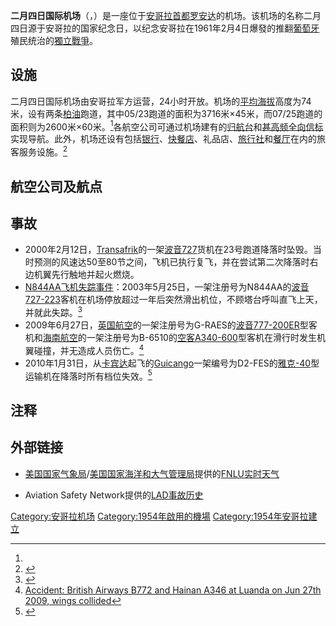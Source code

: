 {{NoteTA
|G1=Unit
|G2=Aero
}}
{{Infobox airport
| name          = 二月四日国际机场<br />Aeroporto Quatro de Fevereiro
| image         = Aeroport-4-de-Fevereiro-Chegadas LWS1962.JPG
| type          = [[军用航空|军用]]/[[民用航空|民用]]
| opened        = 
| operator      = 安哥拉武装部队
| city-served   = [[罗安达|罗安达]]
| distance_to_city = 
| elevation-m   = 74
| IATA          = LAD
| ICAO          = FNLU
| coordinates   = {{coord|08|51|30|S|013|13|52|E|region:AO_type:airport}}
| pushpin_map   = Angola
| pushpin_label = LAD
| r1-number     = 05/23
| r1-length-f   = 12,190
| r1-length-m   = 3,716
| r1-surface    = [[柏油|柏油]]
| r2-number     = 07/25
| r2-length-f   = 8,530
| r2-length-m   = 2,600
| r2-surface    = 柏油
| footnotes     = 资料来源: DAFIF<ref name="WAD">[http://www.worldaerodata.com/wad.cgi?airport=FNLU Airport information for FNLU] {{Wayback|url=http://www.worldaerodata.com/wad.cgi?airport=FNLU |date=20131006202644 }} from [[DAFIF|DAFIF]] (effective October 2006)</ref><ref name="GCM">{{Cite web |url=http://www.gcmap.com/airport/LAD |title=Airport information for LAD |accessdate=2010-03-27 |archive-date=2020-11-26 |archive-url=https://web.archive.org/web/20201126070305/http://www.gcmap.com/airport/LAD |dead-url=no }}</ref>
}}
'''二月四日国际机场'''（{{lang-pt|Aeroporto Quatro de Fevereiro}}，{{airport codes|LAD|FNLU}}）是一座位于[[安哥拉|安哥拉]][[首都|首都]][[罗安达|罗安达]]的机场。该机场的名称二月四日源于安哥拉的国家纪念日，以纪念安哥拉在1961年2月4日爆發的推翻[[葡萄牙|葡萄牙]]殖民统治的[[安哥拉獨立戰爭|獨立戰爭]]。

== 设施 ==
二月四日国际机场由安哥拉军方运营，24小时开放。机场的[[平均海拔|平均海拔]]高度为74米，设有两条[[柏油|柏油]]跑道，其中05/23跑道的面积为3716米×45米，而07/25跑道的面积则为2600米×60米。<ref name="WAD" />各航空公司可通过机场建有的[[归航台|归航台]]和[[甚高频全向信标|甚高频全向信标]]实现导航。此外，机场还设有包括[[银行|银行]]、[[快餐店|快餐店]]、礼品店、[[旅行社|旅行社]]和[[餐厅|餐厅]]在内的旅客服务设施。<ref>{{Cite web |url=http://www.azworldairports.com/airports/a1040lad.cfm |title=azworldairports.com |accessdate=2010-03-26 |archive-date=2016-11-08 |archive-url=https://web.archive.org/web/20161108224614/http://www.azworldairports.com/airports/a1040lad.cfm |dead-url=no }}</ref>

== 航空公司及航点 ==
{{Airport-dest-list
|{{nowrap|{{flagicon|安哥拉}} [[TAAG安哥拉航空|TAAG安哥拉航空]]}}|'''國內：'''卡賓達、卡通貝拉、萬博、奎托、盧班戈、盧埃納、梅農蓋、奈米貝、翁吉瓦、紹里木、索約<BR>'''國際：'''[[北京首都國際機場|北京-首都]]、布拉薩維爾、開普敦、哈拉雷、哈瓦那、約翰尼斯堡、金夏沙、[[里斯本機場|里斯本]]、路沙卡、馬布多、波多、里約熱內盧、聖保羅、聖多美、溫得和克
|{{flagicon|安哥拉}} {{link-en|Son航空|Son Air}}|卡賓達、卡通貝拉、盧班戈、索約
|{{flagicon|纳米比亚}} [[纳米比亚航空|纳米比亚航空]]| 温得和克（暫停）
|{{flagicon|南非}} [[南非航空|南非航空]]|[[奥利弗·坦博国际机场|約翰內斯堡]]
|{{flagicon|奈及利亞}} [[阿瑞克航空|阿瑞克航空]]|拉哥斯
|{{flagicon|埃塞俄比亚}} [[衣索比亞航空|衣索比亞航空]]|阿迪斯阿貝巴
|{{flagicon|摩洛哥}} [[摩洛哥皇家航空|摩洛哥皇家航空]]|卡薩布蘭卡、利伯維爾
|{{flagicon|ARE}} [[阿联酋航空|-{阿}-聯酋航空]]|[[迪拜國際機場|迪拜]]
|{{flagicon|QAT}} [[卡塔爾航空|卡塔爾航空]]|[[哈馬德國際機場|多哈]]（2019年3月20日開辦）
|{{flagicon|葡萄牙}} [[TAP葡萄牙航空|TAP葡萄牙航空]]| [[里斯本機場|里斯本]]
|{{flagicon|法國}} [[法国航空|法国航空]] | [[戴高樂機場|巴黎-戴高乐]]
|{{flagicon|荷蘭}} [[荷蘭皇家航空|荷蘭皇家航空]] | [[史基浦機場|阿姆斯特丹]]
|{{flagicon|比利時}} [[布鲁塞尔航空|布鲁塞尔航空]] | [[布魯塞爾機場|布鲁塞尔]]
|{{flagicon|德國}} [[汉莎航空|汉莎航空]] | [[法兰克福機場|法蘭克福]]

}}

== 事故 ==
* 2000年2月12日，[[Transafrik|Transafrik]]的一架[[波音727|波音727]]货机在23号跑道降落时坠毁。当时预测的风速达50至80节之间，飞机已执行复飞，并在尝试第二次降落时右边机翼先行触地并起火燃烧。
* [[N844AA飞机失踪事件|N844AA飞机失踪事件]]：2003年5月25日，一架注册号为N844AA的[[波音727|波音727-223]]客机在机场停放超过一年后突然滑出机位，不顾塔台呼叫直飞上天，并就此失踪。<ref>{{Cite web |url=http://www.china.com.cn/chinese/HIAW/349794.htm |title=安哥拉波音727神秘失踪 美担心被恐怖分子利用 |accessdate=2010-03-27 |archive-date=2016-03-05 |archive-url=https://web.archive.org/web/20160305031812/http://www.china.com.cn/chinese/HIAW/349794.htm |dead-url=no }}</ref>
* 2009年6月27日，[[英国航空|英国航空]]的一架注册号为G-RAES的[[波音777|波音777-200ER]]型客机和[[海南航空|海南航空]]的一架注册号为B-6510的[[空客A340|空客A340-600]]型客机在滑行时发生机翼碰撞，并无造成人员伤亡。<ref>[http://avherald.com/h?article=41be81f9 Accident: British Airways B772 and Hainan A346 at Luanda on Jun 27th 2009, wings collided]</ref>
* 2010年1月31日，从[[卡宾达|卡宾达]]起飞的[[Guicango|Guicango]]一架编号为D2-FES的[[雅克-40|雅克-40]]型运输机在降落时所有档位失效。<ref>{{Cite web |url=http://avherald.com/h?article=42699fe8&opt=0 |title=Accident: Guicango YK40 at Luanda on Jan 31st 2010, gear collapse on landing |access-date=2010-03-27 |archive-date=2022-01-31 |archive-url=https://web.archive.org/web/20220131061000/http://avherald.com/h?article=42699fe8&opt=0 }}</ref>

== 注释 ==
{{reflist}}

== 外部链接 ==
* {{en}} [[美国国家气象局|美国国家气象局]]/[[美国国家海洋和大气管理局|美国国家海洋和大气管理局]]提供的[http://weather.noaa.gov/weather/current/FNLU.html FNLU实时天气]{{Wayback|url=http://weather.noaa.gov/weather/current/FNLU.html |date=20160304200234 }}
* {{en}} Aviation Safety Network提供的[http://aviation-safety.net/database/airport/airport.php?id=LAD LAD事故历史]{{Wayback|url=http://aviation-safety.net/database/airport/airport.php?id=LAD |date=20201009112847 }}

[[Category:安哥拉机场|Category:安哥拉机场]]
[[Category:1954年啟用的機場|Category:1954年啟用的機場]]
[[Category:1954年安哥拉建立|Category:1954年安哥拉建立]]